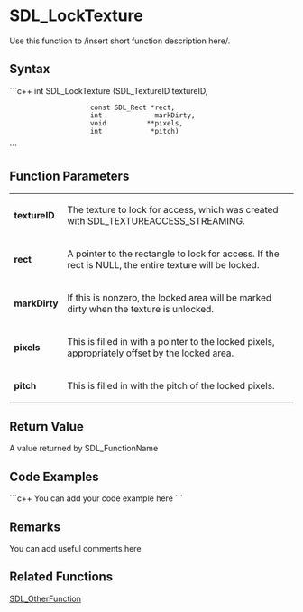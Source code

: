 <!-- pragma section-numbers off -->
<!-- pragma disable-camelcase -->

= SDL_LockTexture =

Use this function to /insert short function description here/.


== Syntax ==
```c++
int SDL_LockTexture (SDL_TextureID   textureID,
                     const SDL_Rect *rect,
                     int             markDirty,
                     void          **pixels,
                     int            *pitch)
```
== Function Parameters ==

{|
|'''textureID'''
|The texture to lock for access, which was created with SDL_TEXTUREACCESS_STREAMING.
|-
|'''rect'''
|A pointer to the rectangle to lock for access. If the rect is NULL, the entire texture will be locked.
|-
|'''markDirty'''
|If this is nonzero, the locked area will be marked dirty when the texture is unlocked.
|-
|'''pixels'''
|This is filled in with a pointer to the locked pixels, appropriately offset by the locked area.
|-
|'''pitch'''
|This is filled in with the pitch of the locked pixels.
|}

== Return Value ==

A value returned by SDL_FunctionName

== Code Examples ==
```c++
You can add your code example here
```

== Remarks ==
You can add useful comments here

== Related Functions ==
[[SDL_OtherFunction]]

